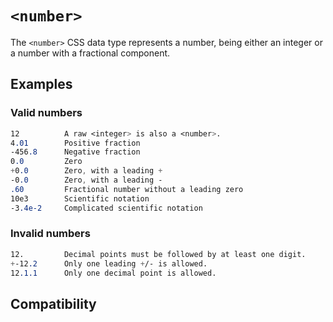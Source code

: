 # `<number>`

The `<number>` CSS data type represents a number, being either an integer or a number with a fractional component.

## Examples

### Valid numbers

```css
12          A raw <integer> is also a <number>.
4.01        Positive fraction
-456.8      Negative fraction
0.0         Zero
+0.0        Zero, with a leading +
-0.0        Zero, with a leading -
.60         Fractional number without a leading zero
10e3        Scientific notation
-3.4e-2     Complicated scientific notation
```

### Invalid numbers

```css
12.         Decimal points must be followed by at least one digit.
+-12.2      Only one leading +/- is allowed.
12.1.1      Only one decimal point is allowed.
```

## Compatibility


<APITable query="css/data-type/number" />
